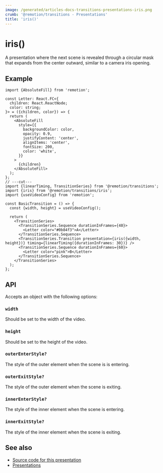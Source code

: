 ```yaml
---
image: /generated/articles-docs-transitions-presentations-iris.png
crumb: '@remotion/transitions - Presentations'
title: 'iris()'
---
```


# iris()<AvailableFrom v="4.0.316"/>

A presentation where the next scene is revealed through a circular mask that expands from the center outward, similar to a camera iris opening.

<Demo type="iris" />

## Example

```tsx twoslash title="IrisTransition.tsx"
import {AbsoluteFill} from 'remotion';

const Letter: React.FC<{
  children: React.ReactNode;
  color: string;
}> = ({children, color}) => {
  return (
    <AbsoluteFill
      style={{
        backgroundColor: color,
        opacity: 0.9,
        justifyContent: 'center',
        alignItems: 'center',
        fontSize: 200,
        color: 'white',
      }}
    >
      {children}
    </AbsoluteFill>
  );
};
// ---cut---
import {linearTiming, TransitionSeries} from '@remotion/transitions';
import {iris} from '@remotion/transitions/iris';
import {useVideoConfig} from 'remotion';

const BasicTransition = () => {
  const {width, height} = useVideoConfig();

  return (
    <TransitionSeries>
      <TransitionSeries.Sequence durationInFrames={40}>
        <Letter color="#0b84f3">A</Letter>
      </TransitionSeries.Sequence>
      <TransitionSeries.Transition presentation={iris({width, height})} timing={linearTiming({durationInFrames: 30})} />
      <TransitionSeries.Sequence durationInFrames={60}>
        <Letter color="pink">B</Letter>
      </TransitionSeries.Sequence>
    </TransitionSeries>
  );
};
```

## API

Accepts an object with the following options:

### `width`

Should be set to the width of the video.

### `height`

Should be set to the height of the video.

### `outerEnterStyle?`

The style of the outer element when the scene is is entering.

### `outerExitStyle?`

The style of the outer element when the scene is exiting.

### `innerEnterStyle?`

The style of the inner element when the scene is entering.

### `innerExitStyle?`

The style of the inner element when the scene is exiting.

## See also

- [Source code for this presentation](https://github.com/remotion-dev/remotion/blob/main/packages/transitions/src/presentations/iris.tsx)
- [Presentations](/docs/transitions/presentations)

